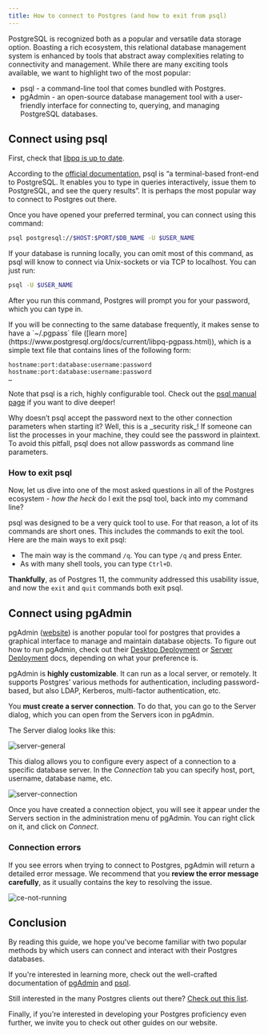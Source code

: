 ```yaml
---
title: How to connect to Postgres (and how to exit from psql)
---
```



PostgreSQL is recognized both as a popular and versatile data storage option. Boasting a rich ecosystem, this relational database management system is enhanced by tools that abstract away complexities relating to connectivity and management. While there are many exciting tools available, we want to highlight two of the most popular:

-   psql - a command-line tool that comes bundled with Postgres.
-   pgAdmin - an open-source database management tool with a user-friendly interface for connecting to, querying, and managing PostgreSQL databases.

## Connect using psql

First, check that [libpq is up to date](/docs/getting-started/quickstarts/database-clients-and-tools/libpq).

According to the [official documentation](https://www.postgresql.org/docs/current/app-psql.html), psql is “a terminal-based front-end to PostgreSQL. It enables you to type in queries interactively, issue them to PostgreSQL, and see the query results”. It is perhaps the most popular way to connect to Postgres out there.

Once you have opened your preferred terminal, you can connect using this command:

```sh
psql postgresql://$HOST:$PORT/$DB_NAME -U $USER_NAME
```

If your database is running locally, you can omit most of this command, as psql will know to connect via Unix-sockets or via TCP to localhost. You can just run:

```sh
psql -U $USER_NAME
```

After you run this command, Postgres will prompt you for your password, which you can type in.

<Callout variant='info'>
If you will be connecting to the same database frequently, it makes sense to have a `~/.pgpass` file ([learn more](https://www.postgresql.org/docs/current/libpq-pgpass.html)), which is a simple text file that contains lines of the following form:

```
hostname:port:database:username:password
hostname:port:database:username:password
…
```

</Callout>

Note that psql is a rich, highly configurable tool. Check out the [psql manual page](https://www.postgresql.org/docs/current/app-psql.html) if you want to dive deeper!

<Callout variant='info'>
	Why doesn’t psql accept the password next to the other connection parameters
	when starting it? Well, this is a _security risk_! If someone can list the
	processes in your machine, they could see the password in plaintext. To
	avoid this pitfall, psql does not allow passwords as command line
	parameters.
</Callout>

### How to exit psql

Now, let us dive into one of the most asked questions in all of the Postgres ecosystem - _how the heck_ do I exit the psql tool, back into my command line?

psql was designed to be a very quick tool to use. For that reason, a lot of its commands are short ones. This includes the commands to exit the tool. Here are the main ways to exit psql:

-   The main way is the command `/q`. You can type `/q` and press Enter.
-   As with many shell tools, you can type `Ctrl+D`.

**Thankfully**, as of Postgres 11, the community addressed this usability issue, and now the `exit` and `quit` commands both exit psql.

## Connect using pgAdmin

pgAdmin ([website](https://www.pgadmin.org/)) is another popular tool for postgres that provides a graphical interface to manage and maintain database objects. To figure out how to run pgAdmin, check out their [Desktop Deployment](https://www.pgadmin.org/docs/pgadmin4/latest/desktop_deployment.html) or [Server Deployment](https://www.pgadmin.org/docs/pgadmin4/latest/server_deployment.html) docs, depending on what your preference is.

pgAdmin is **highly customizable**. It can run as a local server, or remotely. It supports Postgres’ various methods for authentication, including password-based, but also LDAP, Kerberos, multi-factor authentication, etc.

You **must create a server connection**. To do that, you can go to the Server dialog, which you can open from the Servers icon in pgAdmin.

The Server dialog looks like this:

![server-general](./images/server-general.png)

This dialog allows you to configure every aspect of a connection to a specific database server. In the _Connection_ tab you can specify host, port, username, database name, etc.

![server-connection](./images/server-connection.png)

Once you have created a connection object, you will see it appear under the Servers section in the administration menu of pgAdmin. You can right click on it, and click on _Connect_.

### Connection errors

If you see errors when trying to connect to Postgres, pgAdmin will return a detailed error message. We recommend that you **review the error message carefully**, as it usually contains the key to resolving the issue.

![ce-not-running](./images/ce-not-running.png)

## Conclusion

By reading this guide, we hope you've become familiar with two popular methods by which users can connect and interact with their Postgres databases.

If you're interested in learning more, check out the well-crafted documentation of [pgAdmin](https://www.pgadmin.org/docs/pgadmin4/latest/index.html) and [psql](https://www.postgresql.org/docs/current/app-psql.html).

Still interested in the many Postgres clients out there? [Check out this list](https://wiki.postgresql.org/wiki/PostgreSQL_Clients).

Finally, if you're interested in developing your Postgres proficiency even further, we invite you to check out other guides on our website.
